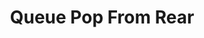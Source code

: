 ---
id: "ds_tf_easy_008"
questionType: "TRUE_FALSE"
title: "Queue Pop From Rear"
statement: "Elements are removed from the rear of a queue."
difficulty: "EASY"
category: "Data Structures"
correctAnswer: false
explanation: "Elements are removed from the front in a queue."
---